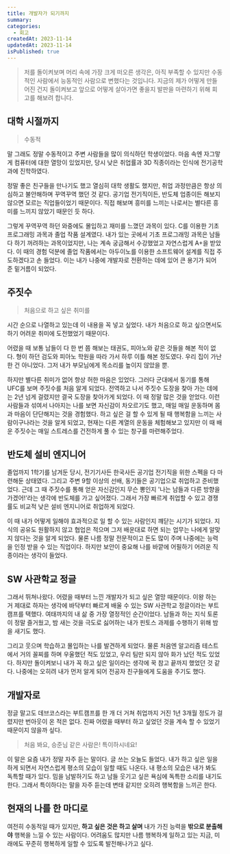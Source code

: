 ```yaml
---
title: 개발자가 되기까지
summary:
categories:
  - 회고
createdAt: 2023-11-14
updatedAt: 2023-11-14
isPublished: true
---
```


> 저를 돌이켜보며 머리 속에 가장 크게 떠오른 생각은, 아직 부족할 수 있지만 수동적인 사람에서 능동적인 사람으로 변했다는 것입니다. 지금의 제가 어떻게 만들어진 건지 돌이켜보고 앞으로 어떻게 살아가면 좋을지 발판을 마련하기 위해 회고를 해보려 합니다.

## 대학 시절까지

> 수동적

말 그래도 정말 수동적이고 주변 사람들을 많이 의식하던 학생이었다. 마음 속엔 자그맣게 컴퓨터에 대한 열망이 있었지만, 당시 낮은 취업률과 3D 직종이라는 인식에 전기공학과에 진학하였다.

정말 좋은 친구들을 만나기도 했고 열심히 대학 생활도 했지만, 취업 과정만큼은 항상 의심하고 불안해하며 꾸역꾸역 했던 것 같다. 공기업 전기직이든, 반도체 업종이든 해보지 않으면 모르는 직업들이었기 때문이다. 직접 해보며 흥미를 느끼는 나로서는 별다른 흥미를 느끼지 않았기 때문인 듯 하다.

그렇게 꾸역꾸역 하던 와중에도 몰입하고 재미를 느꼈던 과목이 있다. C를 이용한 기초 프로그래밍 과목과 졸업 작품 설계였다. 내가 있는 곳에서 기초 프로그래밍 과목은 남들 다 하기 꺼려하는 과목이었지만, 나는 계속 궁금해서 수강했었고 자연스럽게 A+을 받았다. 이 때의 경험 덕분에 졸업 작품에서는 아두이노를 이용한 소프트웨어 설계를 직접 주도하겠다고 손 들었다. 이는 내가 나중에 개발자로 전환하는 데에 있어 큰 용기가 되어 준 밑거름이 되었다.

## 주짓수

> 처음으로 하고 싶은 취미를

시간 순으로 나열하고 있는데 이 내용을 꼭 넣고 싶었다. 내가 처음으로 하고 싶으면서도 하기 어려운 취미에 도전했었기 때문이다.

어렸을 때 보통 남들이 다 한 번 쯤 해보는 태권도, 피아노와 같은 것들을 해본 적이 없다. 형이 하던 검도와 피아노 학원을 따라 가서 하루 이틀 해본 정도였다. 우리 집이 가난한 건 아니었다. 그저 내가 부모님에게 목소리를 높이지 않았을 뿐.

하지만 별다른 취미가 없어 항상 허한 마음은 있었다. 그러다 군대에서 동기를 통해 UFC를 보며 주짓수를 처음 알게 되었다. 전역하고 나서 주짓수 도장을 찾아 가는 데에는 2년 넘게 걸렸지만 결국 도장을 찾아가게 되었다. 이 때 정말 많은 것을 얻었다. 이런 사람들과 섞여서 나아지는 나를 보면 자신감이 차오르기도 했고, 매일 매일 운동하며 몸과 마음이 단단해지는 것을 경험했다. 하고 싶은 걸 할 수 있게 될 때 행복함을 느끼는 사람이구나라는 것을 알게 되었고, 현재는 다른 계열의 운동을 체험해보고 있지만 이 때 배운 주짓수는 매일 스트레스를 건전하게 풀 수 있는 창구를 마련해주었다.

## 반도체 설비 엔지니어

졸업까지 1학기를 남겨둔 당시, 전기기사든 한국사든 공기업 전기직을 위한 스펙을 다 마련해둔 상태였다. 그리고 주변 9할 이상의 선배, 동기들은 공기업으로 취업하고 준비했었다. 근데 그 때 주짓수를 통해 얻은 자신감인지 무슨 뽕인지 '나는 남들과 다른 방향을 가겠어!'라는 생각에 반도체를 가고 싶어졌다. 그래서 가장 빠르게 취업할 수 있고 경쟁률도 비교적 낮은 설비 엔지니어로 취업하게 되었다.

이 때 내가 어떻게 일해야 효과적으로 일 할 수 있는 사람인지 꺠닫는 시기가 되었다. 지식의 공유도 원활하지 않고 협업은 적으며 그저 배운대로 하면 되는 업무는 나에게 알맞지 않다는 것을 알게 되었다. 물론 나름 정말 전문적이고 돈도 많이 주며 나중에는 능력을 인정 받을 수 있는 직업이다. 하지만 보안이 중요해 나를 바깥에 어필하기 어려운 직종이라는 생각이 들었다.

## SW 사관학교 정글

그래서 뛰쳐나왔다. 어렸을 때부터 느낀 개발자가 되고 싶은 열망 때문이다. 이왕 하는 거 제대로 하자는 생각에 바닥부터 빠르게 배울 수 있는 SW 사관학교 정글이라는 부트캠프를 택했다. 여태까지의 내 삶 중 가장 열정적인 순간이었다. 남들과 하는 지식 토론이 정말 즐거웠고, 밤 새는 것을 극도로 싫어하는 내가 핀토스 과제를 수행하기 위해 밤을 새기도 했다.

그리고 웃으며 학습하고 몰입하는 나를 발견하게 되었다. 물론 처음엔 알고리즘 테스트에서 거의 꼴찌를 하며 우울했던 적도 있었고, 우리 팀만 되지 않아 화가 났던 적도 있었다. 하지만 돌이켜보니 내가 꼭 하고 싶은 일이라는 생각에 꾹 참고 끝까지 했었던 것 같다. 나중에는 오히려 내가 먼저 알게 되어 전공자 친구들에게 도움을 주기도 했다.

## 개발자로

정글 말고도 데브코스라는 부트캠프를 한 개 더 거쳐 취업까지 거진 1년 3개월 정도가 걸렸지만 번아웃이 온 적은 없다. 진짜 어렸을 때부터 하고 싶었던 것을 계속 할 수 있었기 때문이지 않을까 싶다.

> 처음 봐요, 승준님 같은 사람은! 특이하시네요!

이 말은 요즘 내가 정말 자주 듣는 말이다. 글 쓰는 오늘도 들었다. 내가 하고 싶은 일을 하게 되면서 자연스럽게 평소의 모습이 일할 때도 나온다. 내 평소의 모습은 내가 봐도 독특할 때가 있다. 밈을 남발하기도 하고 남들 웃기고 싶은 욕심에 독특한 소리를 내기도 한다. 그래서 특이하다는 말을 자주 듣는데 변태 같지만 오히려 행복함을 느끼곤 한다.

## 현재의 나를 한 마디로

여전히 수동적일 때가 있지만, <strong>하고 싶은 것은 하고 살며</strong> 내가 가진 능력을 <strong>밖으로 분출해야</strong> 행복을 느낄 수 있는 사람이다. 어려움도 많지만 나름 행복하게 일하고 있는 지금, 미래에도 꾸준히 행복하게 일할 수 있도록 발전해나가고 싶다.
